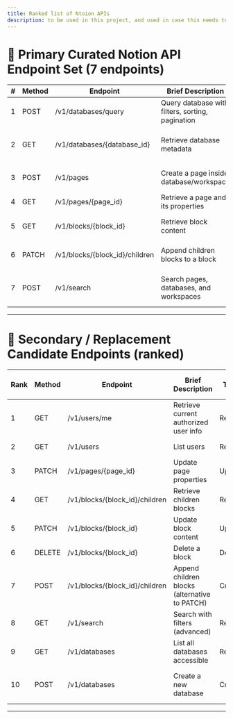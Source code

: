 ```yaml
---
title: Ranked list of Ntoion APIs 
description: to be used in this project, and used in case this needs to be expanded more in future scopes.
---
```


# 🎯 Primary Curated Notion API Endpoint Set (7 endpoints)

| # | Method | Endpoint                        | Brief Description                                | Type   | Difficulty | Importance | Why Pick?                                   |
| - | ------ | ------------------------------- | ------------------------------------------------ | ------ | ---------- | ---------- | ------------------------------------------- |
| 1 | POST   | /v1/databases/query             | Query database with filters, sorting, pagination | Read   | Medium     | High       | Core data retrieval for apps                |
| 2 | GET    | /v1/databases/{database\_id}    | Retrieve database metadata                       | Read   | Low        | High       | Metadata needed for schema and UI           |
| 3 | POST   | /v1/pages                       | Create a page inside database/workspace          | Create | Medium     | High       | Content creation is key                     |
| 4 | GET    | /v1/pages/{page\_id}            | Retrieve a page and its properties               | Read   | Low        | High       | Basic retrieval API                         |
| 5 | GET    | /v1/blocks/{block\_id}          | Retrieve block content                           | Read   | Low        | High       | Building blocks is fundamental              |
| 6 | PATCH  | /v1/blocks/{block\_id}/children | Append children blocks to a block                | Create | Medium     | High       | Common for dynamic content                  |
| 7 | POST   | /v1/search                      | Search pages, databases, and workspaces          | Read   | Medium     | High       | Important for full-text and filtered search |

---

# 🔄 Secondary / Replacement Candidate Endpoints (ranked)

| Rank | Method | Endpoint                        | Brief Description                             | Type   | Difficulty | Importance | Reason to Consider Replacement            |
| ---- | ------ | ------------------------------- | --------------------------------------------- | ------ | ---------- | ---------- | ----------------------------------------- |
| 1    | GET    | /v1/users/me                    | Retrieve current authorized user info         | Read   | Low        | High       | Personalization and authorization context |
| 2    | GET    | /v1/users                       | List users                                    | Read   | Low        | Medium     | User management                           |
| 3    | PATCH  | /v1/pages/{page\_id}            | Update page properties                        | Update | Medium     | Medium     | Content editing                           |
| 4    | GET    | /v1/blocks/{block\_id}/children | Retrieve children blocks                      | Read   | Medium     | Medium     | Navigation of content structure           |
| 5    | PATCH  | /v1/blocks/{block\_id}          | Update block content                          | Update | Medium     | Medium     | Modify content blocks                     |
| 6    | DELETE | /v1/blocks/{block\_id}          | Delete a block                                | Delete | Medium     | Medium     | Content removal                           |
| 7    | POST   | /v1/blocks/{block\_id}/children | Append children blocks (alternative to PATCH) | Create | Medium     | Medium     | More granular content building            |
| 8    | GET    | /v1/search                      | Search with filters (advanced)                | Read   | Medium     | Medium     | Alternative search approaches             |
| 9    | GET    | /v1/databases                   | List all databases accessible                 | Read   | Low        | Medium     | Metadata discovery                        |
| 10   | POST   | /v1/databases                   | Create a new database                         | Create | High       | Medium     | Advanced content structure creation       |

---
